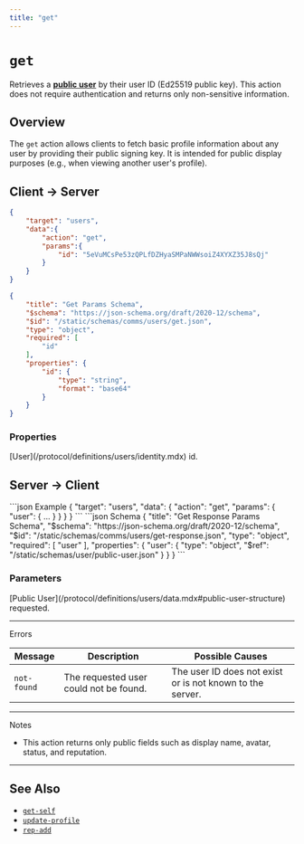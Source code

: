```yaml
---
title: "get"
---
```


# `get`

Retrieves a [**public user**](/protocol/definitions/users/data#public-user-structure) by their user ID (Ed25519 public key). This action does not require authentication and returns only non-sensitive information.

## Overview

The `get` action allows clients to fetch basic profile information about any user by providing their public signing key. It is intended for public display purposes (e.g., when viewing another user's profile).

## Client → Server

<CodeGroup>

```json Example
{
    "target": "users",
    "data":{
        "action": "get",
        "params":{
            "id": "5eVuMCsPe53zQPLfDZHyaSMPaNWWsoiZ4XYXZ35J8sQj"
        }
    }
}
```
```json Schema
{
    "title": "Get Params Schema",
    "$schema": "https://json-schema.org/draft/2020-12/schema",
    "$id": "/static/schemas/comms/users/get.json",
    "type": "object",
    "required": [
        "id"
    ],
    "properties": {
        "id": {
            "type": "string",
            "format": "base64"
        }
    }
}
```

</CodeGroup>

### Properties

<ParamField body="id" type="string" required>
    [User](/protocol/definitions/users/identity.mdx) id.
</ParamField>

## Server → Client

<CodeGroup>
```json Example
{
    "target": "users",
    "data": {
        "action": "get",
        "params": {
            "user": {  ...  }
        }
    }
}
```
```json Schema
{
    "title": "Get Response Params Schema",
    "$schema": "https://json-schema.org/draft/2020-12/schema",
    "$id": "/static/schemas/comms/users/get-response.json",
    "type": "object",
    "required": [
        "user"
    ],
    "properties": {
        "user": {
            "type": "object",
            "$ref": "/static/schemas/user/public-user.json"
        }
    }
}
```
</CodeGroup>

### Parameters

<ParamField body="user" type="object" required>
    [Public User](/protocol/definitions/users/data.mdx#public-user-structure) requested.
</ParamField>

---

<Danger>Errors</Danger>

| Message        | Description                                 | Possible Causes                                                       |
|----------------|---------------------------------------------|-----------------------------------------------------------------------|
| `not-found`    | The requested user could not be found.      | The user ID does not exist or is not known to the server.             |

---

<Note>Notes</Note>

- This action returns only public fields such as display name, avatar, status, and reputation.

---

## See Also

- [`get-self`](/protocol/users/get-self.mdx)
- [`update-profile`](/protocol/users/update-profile.mdx)
- [`rep-add`](/protocol/users/rep-add.mdx)